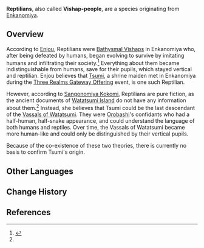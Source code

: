 {{Terminology Infobox
|type             = Lore
|region           = Inazuma
|affiliation      = Enkanomiya
|affiliation2     = Bathysmal Vishaps
}}
'''Reptilians''', also called '''Vishap-people''', are a species originating from [[Enkanomiya]].

==Overview==
According to [[Enjou]], Reptilians were [[Bathysmal Vishaps]] in Enkanomiya who, after being defeated by humans, began evolving to survive by imitating humans and infiltrating their society.<ref name="TRGO Aftermath">{{Ref/Quest|Three Realms Gateway Offering: Aftermath}}</ref> Everything about them became indistinguishable from humans, save for their pupils, which stayed vertical and reptilian. Enjou believes that [[Tsumi]], a shrine maiden met in Enkanomiya during the [[Three Realms Gateway Offering]] event, is one such Reptilian.

However, according to [[Sangonomiya Kokomi]], Reptilians are pure fiction, as the ancient documents of [[Watatsumi Island]] do not have any information about them.<ref name="TRGO Aftermath" /> Instead, she believes that Tsumi could be the last descendant of the [[Vassals of Watatsumi]]. They were [[Orobashi]]'s confidants who had a half-human, half-snake appearance, and could understand the language of both humans and reptiles. Over time, the Vassals of Watatsumi became more human-like and could only be distinguished by their vertical pupils.

Because of the co-existence of these two theories, there is currently no basis to confirm Tsumi's origin.

==Other Languages== 
{{Other Languages
|en      = Reptilian
|zhs     = 蜥蜴人
|zhs_rm  = Xīyì-rén
|zht     = 蜥蜴人
|zht_rm  = Xīyì-rén
|zh_tl   = Lizard-Person
|ja      = リザードマン
|ja_rm   = Rizaado-man
|ja_tl   = Lizard-Man
|ko      = 도마뱀 {{tt|인간|人間}}
|ko_rm   = Domabaem Ingan
|ko_tl   = Lizard Human
|es      = Humano lagarto
|es_tl   = Lizard-Human
|fr      = Homme-lézard
|fr_tl   = Lizard-Human
|ru      = Рептилия
|ru_tl   = 
|th      = มนุษย์กิ้งก่า
|th_rm   = Manut Kingka
|th_tl   = Lizard-Person
|vi      = {{tt|Long Nhân|龍人}}
|vi_tl   = Vishap-Human
|de      = Echsenmensch
|de_tl   = Lizard-Human
|id      = Manusia Reptil
|id_tl   = Reptil-Human
|pt      = Reptiliano
|pt_tl   = Reptilian
}}

==Change History==
{{Change History|2.5}}

==References==
{{Reflist}}